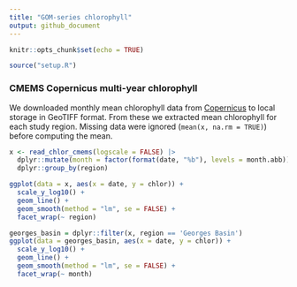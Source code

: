 ```yaml
---
title: "GOM-series chlorophyll"
output: github_document
---
```


```r
knitr::opts_chunk$set(echo = TRUE)
```

```r
source("setup.R")
```

### CMEMS Copernicus multi-year chlorophyll

We downloaded monthly mean chlorophyll data from [Copernicus](https://data.marine.copernicus.eu/product/OCEANCOLOUR_GLO_BGC_L4_MY_009_108/description) to local storage in GeoTIFF format.  From these we extracted mean chlorophyll for each study region.  Missing data were ignored (`mean(x, na.rm = TRUE)`) before computing the mean.

```r
x <- read_chlor_cmems(logscale = FALSE) |> 
  dplyr::mutate(month = factor(format(date, "%b"), levels = month.abb)) |>
  dplyr::group_by(region)
```

```r
ggplot(data = x, aes(x = date, y = chlor)) +
  scale_y_log10() + 
  geom_line() + 
  geom_smooth(method = "lm", se = FALSE) +
  facet_wrap(~ region)
```

```r
georges_basin = dplyr::filter(x, region == 'Georges Basin')
ggplot(data = georges_basin, aes(x = date, y = chlor)) +
  scale_y_log10() + 
  geom_line() + 
  geom_smooth(method = "lm", se = FALSE) +
  facet_wrap(~ month)
```
